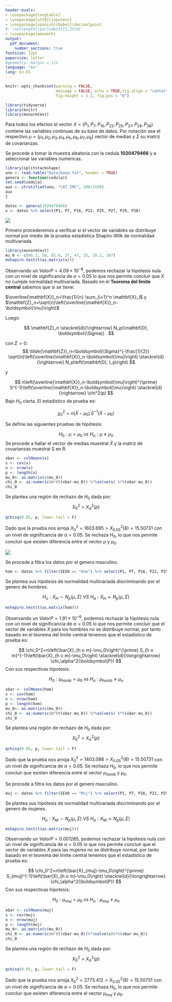 ```yaml
---
header-evals:
- \usepackage{longtable}
- \usepackage[utf8]{inputenc}
- \usepackage[spanish]{babel}\decimalpoint
#- \setlength{\parindent}{1.25cm}
- \usepackage{amsmath}
output:
  pdf_document:
    number_sections: true
fontsize: 12pt
papersize: letter
#geometry: margin = 1in
language: "es"
lang: es-ES
---
```


```r
knitr::opts_chunk$set(warning = FALSE,
                      message = FALSE, echo = TRUE,fig.align = "center",
                      fig.height = 3.2, fig.pos = "H")

```

```r
library(tidyverse)
library(knitr)
library(mvnormtest)
```

```{=tex}
\pagestyle{myheadings}
\input{DocumentFormat/titlepage}
\thispagestyle{empty}
\tableofcontents
\listoffigures
\listoftables
\newpage
```
\setcounter{page}{2}

```{=tex}
\begin{center}
\textbf{Trabajo 2}
\end{center}
```
\section{Parte A}

\section{Parte B}

Para todos los efectos el vector $X = (P_1, P_7, P_{16}, P_{22}, P_{25}, P_{27}, P_{29}, P_{38})$ contiene las variables continuas de su base de datos. Por notación sea el respectivo $\mu = (\mu_1, \mu_2, \mu_3, \mu_4, \mu_5, \mu_6, \mu_7, \mu_8)$ vector de medias y $\Sigma$ su matriz de covarianzas.

Se procede a tomar la muestra aleatoria con la cedula **1020479466** y a seleccionar las variables numéricas.

```r
library(splitstackshape)
uno <- read.table("Data/base.txt", header = TRUE)
genera <- function(cedula){
set.seed(cedula)
aux <- stratified(uno, "CAT_IMC", 200/2100)
aux
} 

datos <- genera(1020479466)
x <- datos %>% select(P1, P7, P16, P22, P25, P27, P29, P38)
```

<!---Punto 1 --->

![](Images/Q1.jpeg)

Primero procederemos a verificar si el vector de variables se distribuye normal por medio de la prueba estadística Shapiro-Wilk de normalidad multivariada.

```r

library(mvnormtest)
mu_0 <- c(66.1, 58, 81.6, 37, 47, 25, 19.2, 167)
mshapiro.test(t(as.matrix(x)))
```

Observando un $Valor P = 4.09\times10^{-8}$, podemos rechazar la hipótesis nula con un nivel de significancia de $\alpha = 0.05$ lo que nos permite concluir que $X$ no cumple normalidad multivariada. Basado en el **Teorema del limite central** sabemos que si se tiene:

$\overline{\mathbf{X}}_n=\frac{1}{n} \sum_{i=1}^n \mathbf{X}_i$ y $\mathbf{Z}_n=\sqrt{n}\left(\overline{\mathbf{X}}_n-\boldsymbol{\mu}\right)$

Luego:

$$
\mathbf{Z}_n \stackrel{d}{\rightarrow} N_p(\mathbf{0}, \boldsymbol{\Sigma}) .
$$

con $\Sigma > 0$: $$
\tilde{\mathbf{Z}}_n=\boldsymbol{\Sigma}^{-\frac{1}{2}} \sqrt{n}\left(\overline{\mathbf{X}}_n-\boldsymbol{\mu}\right) \stackrel{d}{\rightarrow} N_p\left(\mathbf{0}, I_p\right)
$$

y

$$
n\left(\overline{\mathbf{X}}_n-\boldsymbol{\mu}\right)^{\prime} S^{-1}\left(\overline{\mathbf{X}}_n-\boldsymbol{\mu}\right) \stackrel{d}{\rightarrow} \chi^2(p)
$$ Bajo $H_0$ cierta. El estadístico de prueba es:

$$
\chi_0^2=n\left(\bar{X}-\mu_0\right)^{\prime} S^{-1}\left(\bar{X}-\mu_0\right)
$$

Se define las siguientes pruebas de hipótesis:

$$H_0: \mu = \mu_0\ vs\  H_a: \mu \ne \mu_0$$ Se procede a hallar el vector de medias muestral $\bar{X}$ y la matriz de covarianzas muestral S en R.

```r
xbar <- colMeans(x)
s <- cov(x)
n <- nrow(x)
p <- length(x)
mu_0<- as.matrix(c(mu_0))
chi_0 <- as.numeric(n*(t(xbar-mu_0)) %*%solve(s) %*%(xbar-mu_0))
chi_0
```

Se plantea una región de rechazo de $H_0$ dada por: $$ X_0^{2} > X_\alpha^{2}(p)$$

```r
qchisq(0.05, p, lower.tail = F)
```

Dado que la prueba nos arroja $X_0^{2} = 1603.695 > X_{0.05}^{2}(8) = 15.50731$ con un nivel de significancia de $\alpha = 0.05$. Se rechaza $H_0$, lo que nos permite concluir que existen diferencia entre el vector $\mu$ y $\mu_0$.

![](Images/Q2.jpeg)

\subsection{Análisis discriminado sexo Masculino:}

Se procede a filtra los datos por el genero masculino.

```r
hom <- datos %>% filter(SEXO == "Hom") %>% select(P1, P7, P16, P22, P25, P27, P29, P38)
```

Se plantea sus hipótesis de normalidad multivariada discriminando por el genero de hombres.

$$
H_o: X_H \sim N_p(\mu, \Sigma)\ VS\ H_a: X_H \nsim N_p(\mu, \Sigma)
$$

```r
mshapiro.test(t(as.matrix(hom)))
```

Observando un $Valor P = 1.91\times10^{-6}$, podemos rechazar la hipótesis nula con un nivel de significancia de $\alpha = 0.05$ lo que nos permite concluir que el vector de variables $X$ para los hombres no se distribuye normal, por tanto basado en el teorema del limite central tenemos que el estadístico de prueba es:

$$
\chi_0^2=n\left(\bar{X}_{h o m}-\mu_0\right)^{\prime} S_{h o m}^{-1}\left(\bar{X}_{h o m}-\mu_0\right) \stackrel{d}{\longrightarrow} \chi_\alpha^2(\boldsymbol{P})
$$ Con sus respectivas hipotesis:

$$H_0: \mu_{homb} = \mu_0 \ vs \ H_a: \mu_{homb} \ne \mu_o$$

```r
xbar <- colMeans(hom)
s <- cov(hom)
n <- nrow(hom)
p <- length(hom)
mu_0<- as.matrix(c(mu_0))
chi_0 <- as.numeric(n*(t(xbar-mu_0)) %*%solve(s) %*%(xbar-mu_0))
chi_0
```

Se plantea una región de rechazo de $H_0$ dada por: $$ X_0^{2} > X_\alpha^{2}(p)$$

```r
qchisq(0.05, p, lower.tail = F)
```

Dado que la prueba nos arroja $X_0^{2} = 1403.088 > X_{0.05}^{2}(8) = 15.50731$ con un nivel de significancia de $\alpha = 0.05$. Se rechaza $H_0$, lo que nos permite concluir que existen diferencia entre el vector $\mu_{homb}$ y $\mu_0$.

\subsection{Análisis discriminado sexo Femenino:}

Se procede a filtra los datos por el genero masculino.

```r
muj <- datos %>% filter(SEXO == "Muj") %>% select(P1, P7, P16, P22, P25, P27, P29, P38)
```

Se plantea sus hipótesis de normalidad multivariada discriminando por el genero de mujeres.

$$
H_o: X_M \sim N_p(\mu, \Sigma)\ VS\ H_a: X_M \nsim N_p(\mu, \Sigma)
$$

```r
mshapiro.test(t(as.matrix(muj)))
```

Observando un $Valor P = 0.001285$, podemos rechazar la hipótesis nula con un nivel de significancia de $\alpha = 0.05$ lo que nos permite concluir que el vector de variables $X$ para las mujeres no se distribuye normal, por tanto basado en el teorema del limite central tenemos que el estadístico de prueba es:

$$
\chi_0^2=n\left(\bar{X}_{muj}-\mu_0\right)^{\prime} S_{muj}^{-1}\left(\bar{X}_{h o m}-\mu_0\right) \stackrel{d}{\longrightarrow} \chi_\alpha^2(\boldsymbol{P})
$$ Con sus respectivas hipotesis:

$$H_0: \mu_{muj} = \mu_0 \ vs \ H_a: \mu_{muj} \ne \mu_o$$

```r
xbar <- colMeans(muj)
s <- cov(muj)
n <- nrow(muj)
p <- length(muj)
mu_0<- as.matrix(c(mu_0))
chi_0 <- as.numeric(n*(t(xbar-mu_0))%*%solve(s)%*%(xbar-mu_0))
chi_0
```

Se plantea una región de rechazo de $H_0$ dada por: $$ X_0^{2} > X_\alpha^{2}(p)$$

```r
qchisq(0.05, p, lower.tail = F)
```

Dado que la prueba nos arroja $X_0^{2} = 2773.412 > X_{0.05}^{2}(8) = 15.50731$ con un nivel de significancia de $\alpha = 0.05$. Se rechaza $H_0$, lo que nos permite concluir que existen diferencia entre el vector $\mu_{muj}$ y $\mu_0$.
